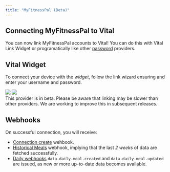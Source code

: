 ```yaml
---
title: "MyFitnessPal (Beta)"
---
```


## Connecting MyFitnessPal to Vital

You can now link MyFitnessPal accounts to Vital! You can do this with Vital Link Widget or programatically like other [password](/api-reference/link/link-email-provider) providers.

## Vital Widget

To connect your device with the _widget_, follow the link wizard ensuring and enter your username and password.

<Frame>
  <img
    src="/img/my_fitness_pal_link_search.png"
    className="w-2/5 block mx-auto"
  />
  <img
    src="/img/my_fitness_pal_link_credentials.png"
    className="w-2/5 block mx-auto"
  />
</Frame>

<br />

<Info>
  This provider is in beta. Please be aware that linking may be slower than
  other providers. We are working to improve this in subsequent releases.
</Info>

## Webhooks

On successful connection, you will receive:

- [Connection create](/webhooks/data_flow#connection-created) wehbook.
- [Historical Meals](/webhooks/data_flow#historical-data-flow) webhook, implying that the last _2 weeks_ of data are fetched successfully.
- [Daily webhooks](/webhooks/data_flow#daily-data-flow) `data.daily.meal.created` and `data.daily.meal.updated` are issued, as new or more up-to-date data becomes available.
